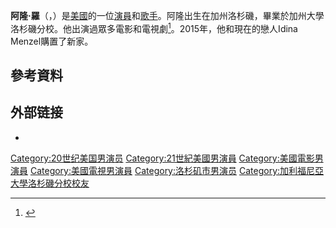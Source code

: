 {{Infobox person
|name = Aaron Lohr
|image = 
|caption = 
|birth_date = {{birth date and age|1976|4|2}}  
|birth_place = [[加利福尼亞|加利福尼亞]][[洛杉磯|洛杉磯]]
|occupation = 演員，歌手
|yearsactive = 1985–現在
}}
'''阿隆·羅'''（{{lang-en|Aaron Lohr}}，{{bd|1976年|4月2日||}}）是[[美國|美國]]的一位[[演員|演員]]和[[歌手|歌手]]。阿隆出生在加州洛杉磯，畢業於加州大學洛杉磯分校。他出演過眾多電影和電視劇<ref>{{cite web|url=http://www.allmovie.com/work/newsies-35131/cast|title=Cast: ''Newsies''|publisher=[[Allmovie|Allmovie]]|accessdate=21 March 2010|archive-date=2009-08-07|archive-url=https://web.archive.org/web/20090807172901/http://www.allmovie.com/work/newsies-35131/cast|dead-url=yes}}</ref>。2015年，他和現在的戀人Idina Menzel購置了新家。

==參考資料==
{{reflist}}

== 外部链接 ==
*{{IMDb name|517909}}

{{Authority control}}

{{DEFAULTSORT:Lohr, Aaron}}
[[Category:20世纪美国男演员|Category:20世纪美国男演员]]
[[Category:21世紀美國男演員|Category:21世紀美國男演員]]
[[Category:美國電影男演員|Category:美國電影男演員]]
[[Category:美國電視男演員|Category:美國電視男演員]]
[[Category:洛杉矶市男演员|Category:洛杉矶市男演员]]
[[Category:加利福尼亞大學洛杉磯分校校友|Category:加利福尼亞大學洛杉磯分校校友]]